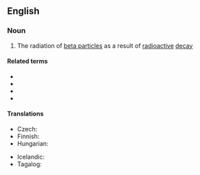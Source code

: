==English==

===Noun===
{{en-noun|~}}

# {{lb|en|physics}} The radiation of [[beta particle]]s as a result of [[radioactive]] [[decay]]

====Related terms====
* {{l|en|β}}
* {{l|en|beta}}
* {{l|en|beta ray}}
* {{l|en|beta particle}}

====Translations====
{{trans-top|radiation of beta particles}}
* Czech: {{t|cs|záření beta|n}}
* Finnish: {{t+|fi|beetasäteily}}
* Hungarian: {{t|hu|béta-sugárzás}}
{{trans-mid}}
* Icelandic: {{t|is|betageislun|f}}
* Tagalog: {{t|tl|dagilap-beta}}
{{trans-bottom}}